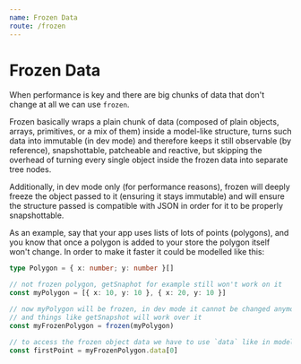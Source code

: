 ```yaml
---
name: Frozen Data
route: /frozen
---
```


# Frozen Data

When performance is key and there are big chunks of data that don't change at all we can use `frozen`.

Frozen basically wraps a plain chunk of data (composed of plain objects, arrays, primitives, or a mix of them) inside a model-like structure, turns such data into immutable (in dev mode) and therefore keeps it still observable (by reference), snapshottable, patcheable and reactive, but skipping the overhead of turning every single object inside the frozen data into separate tree nodes.

Additionally, in dev mode only (for performance reasons), frozen will deeply freeze the object passed to it (ensuring it stays immutable) and will ensure the structure passed is compatible with JSON in order for it to be properly snapshottable.

As an example, say that your app uses lists of lots of points (polygons), and you know that once a polygon is added to your store the polygon itself won't change. In order to make it faster it could be modelled like this:

```ts
type Polygon = { x: number; y: number }[]

// not frozen polygon, getSnaphot for example still won't work on it
const myPolygon = [{ x: 10, y: 10 }, { x: 20, y: 10 }]

// now myPolygon will be frozen, in dev mode it cannot be changed anymore
// and things like getSnapshot will work over it
const myFrozenPolygon = frozen(myPolygon)

// to access the frozen object data we have to use `data` like in models
const firstPoint = myFrozenPolygon.data[0]
```
